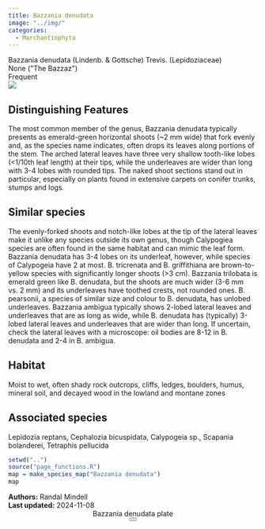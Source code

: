```yaml
---
title: Bazzania denudata
image: "../img/"
categories:
  - Marchantiophyta
---
```


<div class="info-panel">
 <div class="info-top">
  <div class="taxon-scientific"><span class="taxon-name">Bazzania denudata</span> <span class="taxon-authority">(Lindenb. &amp; Gottsche) Trevis.</span> <span class="taxon-family">(Lepidoziaceae)</span></div>
  <div class="taxon-common">None (&quot;The Bazzaz&quot;)</div>
 </div>
 <div class="info-bottom">
  <div class="taxon-qnd"></div>
  <div class="taxon-abundance">Frequent</div>
 </div>
</div>
<div class="imerss-content-frame">
 <div class="imerss-image-header">
  <div class="imerss-image-holder imerss-column-left" data-toggle="tooltip" style="background-image: url(../img/)" title="">
  </div>

  <div class="imerss-image-holder imerss-column-right" data-toggle="tooltip" style="background-image: url(../img/)" title="">
  </div>
 
 </div>
 <div class="imerss-content-lower">
  <div class="imerss-column-left">
  <div class="tab-microscope" data-micromodal-trigger="modal-plate">
  <img src="../img/bryo guide microscope.png"/>
  </div>

<h2>Distinguishing Features</h2>

The most common member of the genus, Bazzania denudata typically presents as emerald-green horizontal shoots (~2 mm wide) that fork evenly and, as the species name indicates, often drops its leaves along portions of the stem. The arched lateral leaves have three very shallow tooth-like lobes (&lt;1/10th leaf length) at their tips, while the underleaves are wider than long with 3-4 lobes with rounded tips. The naked shoot sections stand out in particular, especially on plants found in extensive carpets on conifer trunks, stumps and logs.

<h2>Similar species</h2>

The evenly-forked shoots and notch-like lobes at the tip of the lateral leaves make it unlike any species outside its own genus, though Calypogiea species are often found in the same habitat and can mimic the leaf form. Bazzania denudata has 3-4 lobes on its underleaf, however, while species of Calypogeia have 2 at most. B. tricrenata and B. griffithiana are brown-to-yellow species with significantly longer shoots (&gt;3 cm). Bazzania trilobata is emerald green like B. denudata, but the shoots are much wider (3-6 mm vs. 2 mm) and its underleaves have toothed crests, not rounded ones. B. pearsonii, a species of similar size and colour to B. denudata, has unlobed underleaves. Bazzania ambigua typically shows 2-lobed lateral leaves and underleaves that are as long as wide, while B. denudata has (typically) 3-lobed lateral leaves and underleaves that are wider than long. If uncertain, check the lateral leaves with a microscope: oil bodies are 8-12 in B. denudata and 2-4 in B. ambigua.

<h2>Habitat</h2>

Moist to wet, often shady rock outcrops, cliffs, ledges, boulders, humus, mineral soil, and decayed wood in the lowland and montane zones

<h2>Associated species</h2>

Lepidozia reptans, Cephalozia bicuspidata, Calypogeia sp., Scapania bolanderei, Tetraphis pellucida
</div>

<div class="imerss-column-right">

<div class="imerss-image-holder imerss-column-right" data-toggle="tooltip" style="background-image: url(../img/)" title="">
</div>

<div class="imerss-map-holder">
```r
setwd("..")
source("page_functions.R")
map = make_species_map("Bazzania denudata")
map
```
</div>

</div>

</div>
</div>

<div class="taxon-footer">
 <div class="taxon-authors"><b>Authors:</b> <span>Randal Mindell</span></div>
 <div class="taxon-update"><b>Last updated:</b> <span>2024-11-08</span></div>
</div>

<div class="modal micromodal-slide" id="modal-plate" aria-hidden="true">
 <div class="modal__overlay" tabindex="-1" data-micromodal-close>
  <div class="modal__container" role="dialog" aria-modal="true" aria-labelledby="modal-plate-title" >
   <header class="modal__header">
   <div class="modal__title" id="modal-plate-title">
  Bazzania denudata plate
   </div>
   <button class="modal__close" aria-label="Close" data-micromodal-close></button>
   </header>
  <div class="modal__content" id="modal-plate-content">
   <div class="imerss-image-holder" data-toggle="tooltip" style="background-image: url(../img/)" title="">
  </div>
  </div>
  </div>
 </div>
</div>

<script src="../js/micromodal.min.js"></script>
<link href="../css/style-taxon.css" rel="stylesheet">
<link href="../css/micromodal.css" rel="stylesheet">

<script>
MicroModal.init();
</script>

